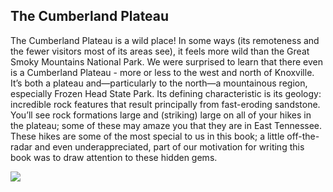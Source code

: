 ## The Cumberland Plateau

The Cumberland Plateau is a wild place! In some ways (its remoteness and the fewer visitors most of its areas see), it feels more wild than the Great Smoky Mountains National Park. We were surprised to learn that there even is a Cumberland Plateau - more or less to the west and north of Knoxville. It's both a plateau and---particularly to the north---a mountainous region, especially Frozen Head State Park. Its defining characteristic is its geology: incredible rock features that result principally from fast-eroding sandstone. You'll see rock formations large and (striking) large on all of your hikes in the plateau; some of these may amaze you that they are in East Tennessee. These hikes are some of the most special to us in this book; a little off-the-radar and even underappreciated, part of our motivation for writing this book was to draw attention to these hidden gems.

![](maps/Plateau_Region_v1.jpg)
